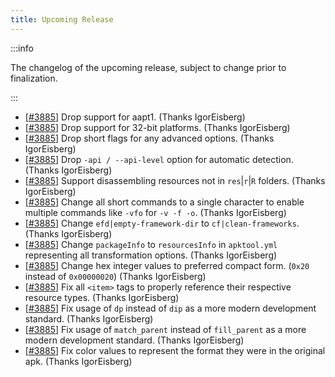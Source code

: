 ```yaml
---
title: Upcoming Release
---
```


:::info

The changelog of the upcoming release, subject to change prior to finalization.

:::

- [[#3885](https://github.com/iBotPeaches/Apktool/pull/3885)] Drop support for aapt1. (Thanks IgorEisberg)
- [[#3885](https://github.com/iBotPeaches/Apktool/pull/3885)] Drop support for 32-bit platforms. (Thanks IgorEisberg)
- [[#3885](https://github.com/iBotPeaches/Apktool/pull/3885)] Drop short flags for any advanced options. (Thanks IgorEisberg)
- [[#3885](https://github.com/iBotPeaches/Apktool/pull/3885)] Drop `-api / --api-level` option for automatic detection. (Thanks IgorEisberg)
- [[#3885](https://github.com/iBotPeaches/Apktool/pull/3885)] Support disassembling resources not in `res`|`r`|`R` folders. (Thanks IgorEisberg)
- [[#3885](https://github.com/iBotPeaches/Apktool/pull/3885)] Change all short commands to a single character to enable multiple commands like `-vfo` for `-v -f -o`. (Thanks IgorEisberg)
- [[#3885](https://github.com/iBotPeaches/Apktool/pull/3885)] Change `efd|empty-framework-dir` to `cf|clean-frameworks`. (Thanks IgorEisberg)
- [[#3885](https://github.com/iBotPeaches/Apktool/pull/3885)] Change `packageInfo` to `resourcesInfo` in `apktool.yml` representing all transformation options. (Thanks IgorEisberg)
- [[#3885](https://github.com/iBotPeaches/Apktool/pull/3885)] Change hex integer values to preferred compact form. (`0x20` instead of `0x00000020`) (Thanks IgorEisberg)
- [[#3885](https://github.com/iBotPeaches/Apktool/pull/3885)] Fix all `<item>` tags to properly reference their respective resource types. (Thanks IgorEisberg)
- [[#3885](https://github.com/iBotPeaches/Apktool/pull/3885)] Fix usage of `dp` instead of `dip` as a more modern development standard. (Thanks IgorEisberg)
- [[#3885](https://github.com/iBotPeaches/Apktool/pull/3885)] Fix usage of `match_parent` instead of `fill_parent` as a more modern development standard. (Thanks IgorEisberg)
- [[#3885](https://github.com/iBotPeaches/Apktool/pull/3885)] Fix color values to represent the format they were in the original apk. (Thanks IgorEisberg)

